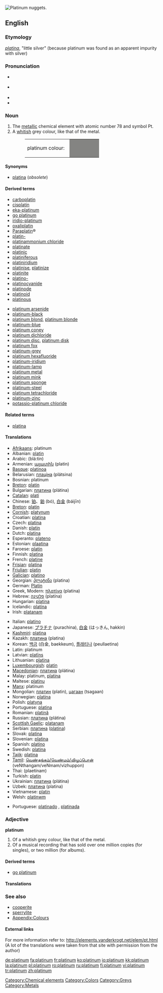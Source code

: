 [[Image:Platinum_nuggets.jpg|thumb|right|Platinum nuggets.]]
{{wikipedia}}
==English==

{{elements|Pt|iridium|Ir|gold|Au}}

===Etymology===
{{Sp.}} ''[[platina#Spanish|platina]]'', "little silver" (because platinum was found as an apparent impurity with silver)

===Pronunciation===
*{{italbrac|[[RP]]}} {{IPA|/ˈplætɪnəm/}}
*{{italbrac|US}} {{IPA|/ˈplætənəm/ or /ˈplætnəm/}}
*{{audio|en-uk-platinum.ogg|Audio (UK)}}
*{{audio|en-us-platinum.ogg|Audio (US)}}

===Noun===
{{en-noun|-}}
{{wikipedia}}

# The [[metallic]] chemical element with atomic number 78 and symbol Pt.
# A [[whitish]] grey colour, like that of the metal.
#:<table><tr><td>platinum colour: &nbsp;</td><td bgcolor="#848482" width="80">&nbsp; </td></tr></table>

====Synonyms====
*[[platina]] (''obsolete'')

====Derived terms====
{{top2}}
*[[carboplatin]]
*[[cisplatin]]
*[[eka-platinum]]
*[[go platinum]]
*[[iridio-platinum]]
*[[oxaliplatin]]
*[[w:Carboplatin|Paraplatin]]&reg;
*[[platin-]]
*[[platinammonium chloride]]
*[[platinate]]
*[[platinic]]
*[[platiniferous]]
*[[platiniridium]]
*[[platinise]], [[platinize]]
*[[platinite]]
*[[platino-]]
*[[platinocyanide]]
*[[platinode]]
*[[platinoid]]
*[[platinous]]
{{mid2}}
*[[platinum arsenide]]
*[[platinum-black]]
*[[platinum blond]], [[platinum blonde]]
*[[platinum-blue]]
*[[platinum coney]]
*[[platinum dichloride]]
*[[platinum disc]], [[platinum disk]]
*[[platinum fox]]
*[[platinum-grey]]
*[[platinum hexafluoride]]
*[[platinum-iridium]]
*[[platinum-lamp]]
*[[platinum metal]]
*[[platinum mink]]
*[[platinum sponge]]
*[[platinum-steel]]
*[[platinum tetrachloride]]
*[[platinum-zinc]]
*[[potassio-platinum chloride]]
{{bottom}}

====Related terms====
*[[platina]]

====Translations====
{{trans-top|metal}}
*[[Afrikaans]]: platinum
*Albanian: [[platin]]
*Arabic: {{ARchar|[[بلاتين]]}} (blá:tin) {{m}}
*Armenian: [[պլատին]] (platin)
*[[Basque]]: [[platinoa]]
*Belarusian: [[плацiна]] (plátsina) {{f}}
*Bosnian: platinum
*[[Breton]]: [[platin]]
*Bulgarian: [[платина]] (plátina) {{f}}
*[[Catalan]]: [[platí]] {{m}}
*Chinese: [[铂]]、[[鉑]] (bó), [[白金]] (báijīn)
*[[Breton]]: [[platin]] {{m}}
*[[Cornish]]: [[platynum]]
*Croatian: [[platina]]
*Czech: [[platina]] {{f}}
*Danish: [[platin]]
*Dutch: [[platina]] {{n}}
*Esperanto: [[plateno]]
*Estonian: [[plaatina]]
*Faroese: [[platin]]
*Finnish: [[platina]]
*French: [[platine]] {{m}}
*[[Frisian]]: [[platina]] {{n}}
*[[Friulian]]: [[platin]]
*[[Galician]]: [[platino]]
*Georgian: [[პლატინა]] (platina)
*German: [[Platin]] {{n}}
*Greek, Modern: [[πλατίνα]] (platina) {{m}}
*Hebrew: [[פלטינה]] (platína)
*Hungarian: [[platina]]
*Icelandic: [[platína]]
*Irish: [[platanam]]
{{trans-mid}}
*Italian: [[platino]] {{m}}
*Japanese: [[プラチナ]] (purachina), [[白金]] (はっきん, hakkin)
*[[Kashmiri]]: [[platina]]
*Kazakh: [[платина]] (platina)
*Korean: [[백금]] (白金, baekkeum), [[플래티나]] (peullaetina)
*Latin: platinum
*Latvian: [[platīns]]
*Lithuanian: [[platina]]
*[[Luxembourgish]]: [[platin]]
*[[Macedonian]]: [[платина]] (plátina) {{f}}
*Malay: platinum, [[platina]]
*Maltese: [[platinu]]
*[[Manx]]: platinum
*Mongolian: [[платин]] (platin), [[цагаан]] (tsagaan)
*Norwegian: [[platina]]
*Polish: [[platyna]] {{f}}
*Portuguese: [[platina]] {{f}}
*Romanian: [[platinâ]] {{f}}
*Russian: [[платина]] (plátina) {{f}}
*[[Scottish Gaelic]]: [[platanam]]
*Serbian: [[платина]] ([[platina]]) {{f}}
*Slovak: [[platina]]
*Slovenian: [[platina]] {{f}}
*Spanish: [[platino]] {{m}}
*Swedish: [[platina]]
*[[Tajik]]: [[platina]]
*[[Tamil]]: [[வெண்தங்கம்/வெண்மம்/விழுப்பொன்]] (veNthangam/veNmam/vizhuppon)
*Thai: {{THchar|[[แพลทินัม]]}} (plaetínam)
*Turkish: [[platin]]
*Ukrainian: [[платина]] (plátina) {{f}}
*Uzbek: [[платина]] (platina)
*Vietnamese: [[platin]]
*Welsh: [[platinwm]]
{{trans-bottom}}

{{trans-top|colour}}
*Portuguese: [[platinado]] {{m}}, [[platinada]] {{f}}
{{trans-mid}}
{{trans-bottom}}

===Adjective===
'''platinum'''

# Of a whitish grey colour, like that of the metal.
# Of a musical recording that has sold over one million copies (for singles), or two million (for albums).

====Derived terms====
*[[go platinum]]

====Translations====

{{trans-top|colour}}
{{trans-mid}}
{{trans-bottom}}

{{trans-top|musical recording}}
{{trans-mid}}
{{trans-bottom}}

===See also===
*[[cooperite]]
*[[sperrylite]]
*[[Wiktionary_Appendix:Colours|Appendix:Colours]]

====External links====
{{rfc-level|External links at L4+ not in L3 POS section}}
For more information refer to:
http://elements.vanderkrogt.net/elem/pt.html
(A lot of the translations were taken from that site with permission from the author)

[[Category:Chemical elements]]
[[Category:Colors]]
[[Category:Greys]]
[[Category:Metals]]

[[de:platinum]]
[[fa:platinum]]
[[fr:platinum]]
[[ko:platinum]]
[[io:platinum]]
[[kk:platinum]]
[[la:platinum]]
[[pl:platinum]]
[[ro:platinum]]
[[ru:platinum]]
[[fi:platinum]]
[[vi:platinum]]
[[tr:platinum]]
[[zh:platinum]]